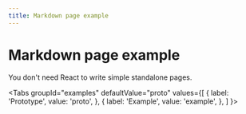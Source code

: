 ```yaml
---
title: Markdown page example
---
```





# Markdown page example

You don't need React to write simple standalone pages.


<Tabs
  groupId="examples"
  defaultValue="proto"
  values={[
    { label: 'Prototype',  value: 'proto', },
    { label: 'Example',  value: 'example', },
  ]
}>

<TabItem value="example">



</TabItem>


<TabItem value="proto">



</TabItem>
</Tabs>
